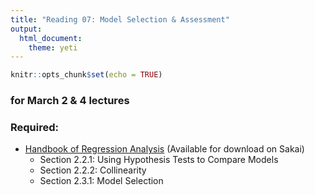 ```yaml
---
title: "Reading 07: Model Selection & Assessment"
output: 
  html_document: 
    theme: yeti
---
```


```r
knitr::opts_chunk$set(echo = TRUE)
```

### for March 2 & 4 lectures

### Required:

- [Handbook of Regression Analysis](http://sakai.duke.edu) (Available for download on Sakai)
    - Section 2.2.1: Using Hypothesis Tests to Compare Models
    - Section 2.2.2: Collinearity
    - Section 2.3.1: Model Selection
<br><br>

